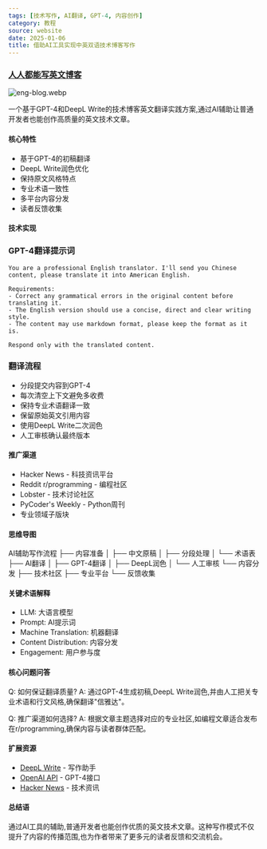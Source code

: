 ```yaml
---
tags: [技术写作, AI翻译, GPT-4, 内容创作]
category: 教程
source: website
date: 2025-01-06
title: 借助AI工具实现中英双语技术博客写作
---
```


### [人人都能写英文博客](https://www.piglei.com/articles/everyone-can-write-eng-blog/)

![eng-blog.webp](https://img.mengpeng.tech/i/2025/01/15/6787405d4a7ce.webp)

一个基于GPT-4和DeepL Write的技术博客英文翻译实践方案,通过AI辅助让普通开发者也能创作高质量的英文技术文章。

#### 核心特性

- 基于GPT-4的初稿翻译
- DeepL Write润色优化
- 保持原文风格特点
- 专业术语一致性
- 多平台内容分发
- 读者反馈收集

#### 技术实现

### GPT-4翻译提示词
```
You are a professional English translator. I'll send you Chinese content, please translate it into American English.

Requirements:
- Correct any grammatical errors in the original content before translating it.
- The English version should use a concise, direct and clear writing style.
- The content may use markdown format, please keep the format as it is.

Respond only with the translated content.
```

### 翻译流程
- 分段提交内容到GPT-4
- 每次清空上下文避免多收费
- 保持专业术语翻译一致
- 保留原始英文引用内容
- 使用DeepL Write二次润色
- 人工审核确认最终版本

#### 推广渠道

- Hacker News - 科技资讯平台
- Reddit r/programming - 编程社区
- Lobster - 技术讨论社区  
- PyCoder's Weekly - Python周刊
- 专业领域子版块

#### 思维导图
AI辅助写作流程
├── 内容准备
│   ├── 中文原稿
│   ├── 分段处理
│   └── 术语表
├── AI翻译
│   ├── GPT-4翻译
│   ├── DeepL润色
│   └── 人工审核
└── 内容分发
    ├── 技术社区
    ├── 专业平台
    └── 反馈收集

#### 关键术语解释

- LLM: 大语言模型
- Prompt: AI提示词
- Machine Translation: 机器翻译
- Content Distribution: 内容分发
- Engagement: 用户参与度

#### 核心问题问答

Q: 如何保证翻译质量?
A: 通过GPT-4生成初稿,DeepL Write润色,并由人工把关专业术语和行文风格,确保翻译"信雅达"。

Q: 推广渠道如何选择?
A: 根据文章主题选择对应的专业社区,如编程文章适合发布在r/programming,确保内容与读者群体匹配。

#### 扩展资源

- [DeepL Write](https://www.deepl.com/write) - 写作助手
- [OpenAI API](https://platform.openai.com/) - GPT-4接口
- [Hacker News](https://news.ycombinator.com/) - 技术资讯

#### 总结语

通过AI工具的辅助,普通开发者也能创作优质的英文技术文章。这种写作模式不仅提升了内容的传播范围,也为作者带来了更多元的读者反馈和交流机会。 